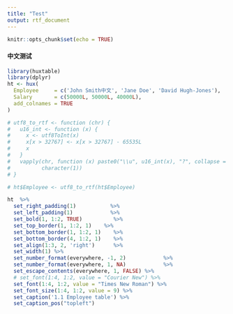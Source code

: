 ```yaml
---
title: "Test"
output: rtf_document
---
```


```r
knitr::opts_chunk$set(echo = TRUE)
```

#### 中文测试

```r
library(huxtable)
library(dplyr)
ht <- hux(
  Employee     = c('John Smith中文', 'Jane Doe', 'David Hugh-Jones'),
  Salary       = c(50000L, 50000L, 40000L),
  add_colnames = TRUE
)

# utf8_to_rtf <- function (chr) {
#   u16_int <- function (x) {
#     x <- utf8ToInt(x)
#     x[x > 32767] <- x[x > 32767] - 65535L
#     x
#   }
#   vapply(chr, function (x) paste0("\\u", u16_int(x), "?", collapse = ""), 
#          character(1))
# }

# ht$Employee <- utf8_to_rtf(ht$Employee)

ht  %>%
  set_right_padding(1)           %>%
  set_left_padding(1)            %>% 
  set_bold(1, 1:2, TRUE)          %>%
  set_top_border(1, 1:2, 1)    %>%
  set_bottom_border(1, 1:2, 1)    %>%
  set_bottom_border(4, 1:2, 1)    %>%
  set_align(1:3, 2, 'right')      %>%
  set_width(1) %>%
  set_number_format(everywhere, -1, 2)            %>% 
  set_number_format(everywhere, 1, NA)            %>% 
  set_escape_contents(everywhere, 1, FALSE) %>% 
  # set_font(1:4, 1:2, value = "Courier New") %>%
  set_font(1:4, 1:2, value = "Times New Roman") %>%
  set_font_size(1:4, 1:2, value = 9) %>%
  set_caption('1.1 Employee table') %>%
  set_caption_pos("topleft")
```
